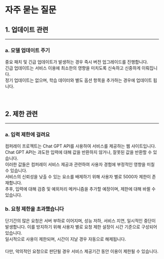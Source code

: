 # 자주 묻는 질문
## 1. 업데이트 관련
---
### a. 모델 업데이트 주기
중요 패치 및 긴급 업데이트가 발생하는 경우 즉시 버전 업그레이드를 진행합니다.  
긴급 업데이트는 서비스 이용에 최소한의 영향을 미치도록 신속하고 신중하게 이뤄집니다.  
정기 업데이트는 없으며, 학습 데이터와 별도 옵션 항목을 추가하는 경우에 업데이트 됩니다. 

ㅤ  

## 2. 제한 관련
---
### a. 입력 제한에 걸려요
컴퍼레이 프로젝트는 Chat GPT API를 사용하여 서비스를 제공하는 웹 사이트입니다.  
Chat GPT API는 과도한 입력에 대해 값을 반환하지 않거나, 잘못된 값을 반환할 수 있습니다.  
이러한 값들은 컴퍼레이 서비스 제공과 관련하여 사용자 경험에 부정적인 영향을 미칠 수 있습니다.
ㅤ  
서비스의 신뢰성을 낮출 수 있는 요소를 배제하기 위해 사용자 별로 5000자 제한이 존재합니다.  
추후, 입력에 대해 검증 및 예외처리 메커니즘을 추가할 예정이며, 제한에 대해 바뀔 수 있습니다.


### b. 요청 제한을 초과했습니다
단기간의 많은 요청은 서버 부하로 이어지며, 성능 저하, 서비스 지연, 일시적인 중단이 발생합니다.
이를 방지하기 위해 사용자 별로 요청 제한 설정이 시간 기준으로 구성되어 있습니다.  
일시적으로 사용이 제한되며, 시간이 지날 경우 자동으로 해제됩니다.  
ㅤ  
다만, 악의적인 요청으로 판단될 경우 서비스 제공기간 동안 이용이 제한될 수 있습니다.

